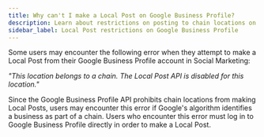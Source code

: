 ```yaml
---
title: Why can't I make a Local Post on Google Business Profile?
description: Learn about restrictions on posting to chain locations on Google Business Profile
sidebar_label: Local Post restrictions on Google Business Profile
---
```


Some users may encounter the following error when they attempt to make a Local Post from their Google Business Profile account in Social Marketing:

*"This location belongs to a chain. The Local Post API is disabled for this location."*

Since the Google Business Profile API prohibits chain locations from making Local Posts, users may encounter this error if Google's algorithm identifies a business as part of a chain. Users who encounter this error must log in to Google Business Profile directly in order to make a Local Post.